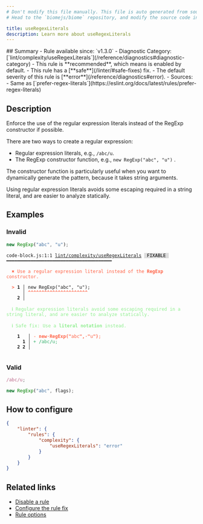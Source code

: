 ```yaml
---
# Don't modify this file manually. This file is auto generated from source, and you will lose your changes next time the website is built.
# Head to the `biomejs/biome` repository, and modify the source code in there.

title: useRegexLiterals
description: Learn more about useRegexLiterals
---
```


<Tabs>
<TabItem label="JavaScript (and super languages)" icon="seti:javascript">
## Summary
- Rule available since: `v1.3.0`
- Diagnostic Category: [`lint/complexity/useRegexLiterals`](/reference/diagnostics#diagnostic-category)
- This rule is **recommended**, which means is enabled by default.
- This rule has a [**safe**](/linter/#safe-fixes) fix.
- The default severity of this rule is [**error**](/reference/diagnostics#error).
- Sources: 
  - Same as [`prefer-regex-literals`](https://eslint.org/docs/latest/rules/prefer-regex-literals)

## Description
Enforce the use of the regular expression literals instead of the RegExp constructor if possible.

There are two ways to create a regular expression:

- Regular expression literals, e.g., `/abc/u`.
- The RegExp constructor function, e.g., `new RegExp("abc", "u")` .

The constructor function is particularly useful when you want to dynamically generate the pattern,
because it takes string arguments.

Using regular expression literals avoids some escaping required in a string literal,
and are easier to analyze statically.

## Examples

### Invalid

```js
new RegExp("abc", "u");
```

<pre class="language-text"><code class="language-text">code-block.js:1:1 <a href="https://biomejs.dev/linter/rules/use-regex-literals">lint/complexity/useRegexLiterals</a> <span style="color: #000; background-color: #ddd;"> FIXABLE </span> ━━━━━━━━━━━━━━━━━━━━━━━━━━━━━━━━━━━━━━━<br /><br />  <strong><span style="color: Tomato;">✖</span></strong> <span style="color: Tomato;">Use a regular expression literal instead of the </span><span style="color: Tomato;"><strong>RegExp</strong></span><span style="color: Tomato;"> constructor.</span><br />  <br />  <strong><span style="color: Tomato;">&gt;</span></strong> <strong>1 │ </strong>new RegExp(&quot;abc&quot;, &quot;u&quot;);<br />   <strong>   │ </strong><strong><span style="color: Tomato;">^</span></strong><strong><span style="color: Tomato;">^</span></strong><strong><span style="color: Tomato;">^</span></strong><strong><span style="color: Tomato;">^</span></strong><strong><span style="color: Tomato;">^</span></strong><strong><span style="color: Tomato;">^</span></strong><strong><span style="color: Tomato;">^</span></strong><strong><span style="color: Tomato;">^</span></strong><strong><span style="color: Tomato;">^</span></strong><strong><span style="color: Tomato;">^</span></strong><strong><span style="color: Tomato;">^</span></strong><strong><span style="color: Tomato;">^</span></strong><strong><span style="color: Tomato;">^</span></strong><strong><span style="color: Tomato;">^</span></strong><strong><span style="color: Tomato;">^</span></strong><strong><span style="color: Tomato;">^</span></strong><strong><span style="color: Tomato;">^</span></strong><strong><span style="color: Tomato;">^</span></strong><strong><span style="color: Tomato;">^</span></strong><strong><span style="color: Tomato;">^</span></strong><strong><span style="color: Tomato;">^</span></strong><strong><span style="color: Tomato;">^</span></strong><br />    <strong>2 │ </strong><br />  <br />  <strong><span style="color: lightgreen;">ℹ</span></strong> <span style="color: lightgreen;">Regular expression literals avoid some escaping required in a string literal, and are easier to analyze statically.</span><br />  <br />  <strong><span style="color: lightgreen;">ℹ</span></strong> <span style="color: lightgreen;">Safe fix</span><span style="color: lightgreen;">: </span><span style="color: lightgreen;">Use a </span><span style="color: lightgreen;"><strong>literal notation</strong></span><span style="color: lightgreen;"> instead.</span><br />  <br />    <strong>1</strong>  <strong> │ </strong><span style="color: Tomato;">-</span> <span style="color: Tomato;"><strong>n</strong></span><span style="color: Tomato;"><strong>e</strong></span><span style="color: Tomato;"><strong>w</strong></span><span style="color: Tomato;"><span style="opacity: 0.8;"><strong>·</strong></span></span><span style="color: Tomato;"><strong>R</strong></span><span style="color: Tomato;"><strong>e</strong></span><span style="color: Tomato;"><strong>g</strong></span><span style="color: Tomato;"><strong>E</strong></span><span style="color: Tomato;"><strong>x</strong></span><span style="color: Tomato;"><strong>p</strong></span><span style="color: Tomato;"><strong>(</strong></span><span style="color: Tomato;"><strong>&quot;</strong></span><span style="color: Tomato;">a</span><span style="color: Tomato;">b</span><span style="color: Tomato;">c</span><span style="color: Tomato;"><strong>&quot;</strong></span><span style="color: Tomato;"><strong>,</strong></span><span style="color: Tomato;"><span style="opacity: 0.8;"><strong>·</strong></span></span><span style="color: Tomato;"><strong>&quot;</strong></span><span style="color: Tomato;">u</span><span style="color: Tomato;"><strong>&quot;</strong></span><span style="color: Tomato;"><strong>)</strong></span><span style="color: Tomato;">;</span><br />      <strong>1</strong><strong> │ </strong><span style="color: MediumSeaGreen;">+</span> <span style="color: MediumSeaGreen;"><strong>/</strong></span><span style="color: MediumSeaGreen;">a</span><span style="color: MediumSeaGreen;">b</span><span style="color: MediumSeaGreen;">c</span><span style="color: MediumSeaGreen;"><strong>/</strong></span><span style="color: MediumSeaGreen;">u</span><span style="color: MediumSeaGreen;">;</span><br />    <strong>2</strong> <strong>2</strong><strong> │ </strong>  <br />  <br /></code></pre>

### Valid

```js
/abc/u;

new RegExp("abc", flags);
```

## How to configure
```json title="biome.json"
{
	"linter": {
		"rules": {
			"complexity": {
				"useRegexLiterals": "error"
			}
		}
	}
}

```
## Related links

- [Disable a rule](/linter/#disable-a-rule)
- [Configure the rule fix](/linter#configure-the-rule-fix)
- [Rule options](/linter/#rule-options)

</TabItem>
</Tabs>

